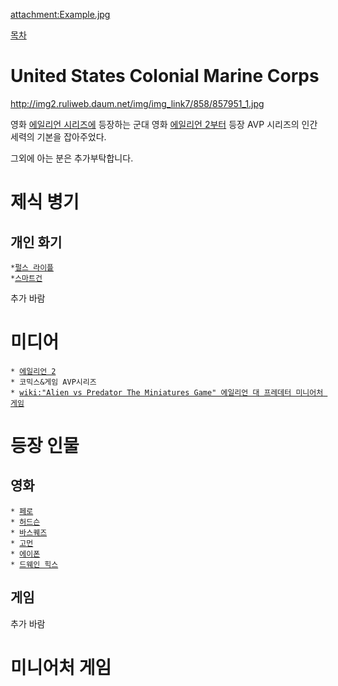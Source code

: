 attachment:Example.jpg


[[목차]]
= United States Colonial Marine Corps =

http://img2.ruliweb.daum.net/img/img_link7/858/857951_1.jpg

영화 [[에일리언 시리즈]]에 등장하는 군대 영화 [[에일리언 2]]부터 등장 AVP 시리즈의 인간 세력의 기본을 잡아주었다.

그외에 아는 분은 추가부탁합니다. 

= 제식 병기 =
== 개인 화기 ==
 *[[펄스 라이플]]
 *[[스마트건]]

추가 바람
= 미디어 =
 * [[에일리언 2]]
 * 코믹스&게임 AVP시리즈
 * [[wiki:"Alien vs Predator The Miniatures Game" 에일리언 대 프레데터 미니어처 게임]]


= 등장 인물 =
== 영화 ==
 * [[페로]]
 * [[허드슨]]
 * [[바스퀘즈]]
 * [[고먼]]
 * [[에이폰]]
 * [[드웨인 힉스]]

== 게임 ==

추가 바람

= 미니어처 게임 =
